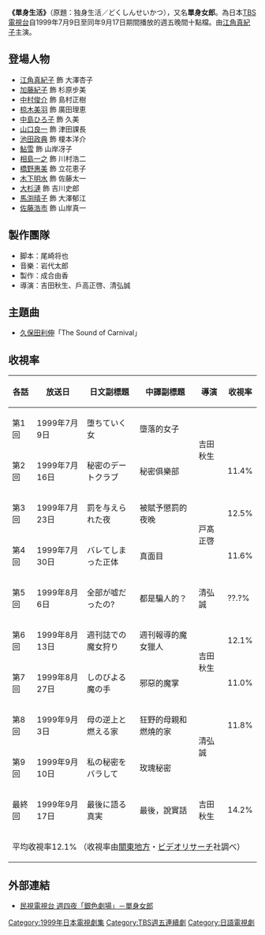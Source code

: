{{電視節目信息框
| 名稱       = 單身生活
| 原名       = 独身生活
| 圖片       = 
| 圖說       = 
| 類型       = 
| 原創       = 
| 發展       = 
| 導演       = 
| 主持       = 
| 演出       = [[江角真紀子|江角真紀子]]
| 配音       = 
| 旁白       = 
| 主題曲     = 久保田利伸「The Sound of Carnival」
| 片頭曲     = 
| 片尾曲     = 
| 作曲       = 
| 國家       = {{JPN}}
| 地區       = 
| 語言       = [[日語|日語]]
| 季數       = 
| 系列數     = 
| 輯數       = 
| 集數       = 
| 每集列表   = 
| 執行製片   = 
| 製片人     = 
| 監製       = 
| 副製片人   = 
| 共同製片人 = 
| 編審       = 
| 剪輯       = 
| 年份       =
| 外景       = {{JPN}}
| 機位       = 
| 每集長     = 分钟 
| 電視台     = [[TBS電視台|TBS電視台]]
| 播出國家    = {{JPN}}
| 開始       = 1999年7月9日
| 結束       = 1999年9月17日
| 播出國家1    = 
| 電視台1     = 
| 開始1       =
| 結束1       =
| 中國大陸名稱 = 
| 台灣名稱   = 單身女郎
| 港澳名稱   = 
| 馬新名稱   = 
| 官方網站   = 
| imdb_id   = 
| tv_com_id = 
}}
'''《單身生活》'''（原題：独身生活／どくしんせいかつ），又名'''單身女郎'''。為日本[[TBS電視台|TBS電視台]]自1999年7月9日至同年9月17日期間播放的週五晚間十點檔。由[[江角真紀子|江角真紀子]]主演。

==登場人物==
*[[江角真紀子|江角真紀子]] 飾 大澤杏子　
*[[加藤紀子|加藤紀子]] 飾 杉原步美　
*[[中村俊介|中村俊介]] 飾 島村正樹　
*[[椋木美羽|椋木美羽]] 飾 廣田理恵　
*[[中島ひろ子|中島ひろ子]] 飾 久美　
*[[山口良一|山口良一]] 飾 津田課長　
*[[池田政典|池田政典]] 飾 榎本洋介　
*[[鮎雪|鮎雪]] 飾 山岸冴子　
*[[相島一之|相島一之]] 飾 川村浩二　
*[[橋野惠美|橋野惠美]] 飾 立花恵子　
*[[木下明水|木下明水]] 飾 佐藤太一　
*[[大杉漣|大杉漣]] 飾 吉川史郎　
*[[馬渕晴子|馬渕晴子]] 飾 大澤郁江　
*[[佐藤浩市|佐藤浩市]] 飾 山岸真一

==製作團隊==
* 脚本：尾崎将也　
* 音樂：岩代太郎
* 製作：成合由香　
* 導演：吉田秋生、戶高正啓、清弘誠

== 主題曲 ==
*[[久保田利伸|久保田利伸]]「The Sound of Carnival」

== 收視率 ==
{| class="wikitable" style="text-align:center"
!各話!!放送日!!日文副標題!!中譯副標題!!導演!!收視率
|-
|第1回||1999年7月9日||堕ちていく女||墮落的女子||rowspan="2"|吉田秋生||{{color|red|16.4%}}
|-
|第2回||1999年7月16日||秘密のデートクラブ||秘密俱樂部||11.4%
|-
|第3回||1999年7月23日||罰を与えられた夜||被賦予懲罰的夜晚||rowspan="2"|戸髙正啓||12.5%
|-
|第4回||1999年7月30日||バレてしまった正体||真面目||11.6%
|-
|第5回||1999年8月6日||全部が嘘だったの?||都是騙人的？||清弘誠||??.?%
|-
|第6回||1999年8月13日||週刊誌での魔女狩り||週刊報導的魔女獵人||rowspan="2"|吉田秋生||12.1%
|-
|第7回||1999年8月27日||しのびよる魔の手||邪惡的魔掌||11.0%
|-
|第8回||1999年9月3日||母の逆上と燃える家||狂野的母親和燃燒的家||rowspan="2"|清弘誠||11.8%
|-
|第9回||1999年9月10日||私の秘密をバラして||玫瑰秘密||{{color|blue|10.4%}}
|-
|最終回||1999年9月17日||最後に語る真実||最後，說實話||吉田秋生||14.2%
|-
!colspan="6"|平均收視率12.1% （收視率由[[關東地方|關東地方]]・[[ビデオリサーチ|ビデオリサーチ]]社調べ）
|}

==外部連結==
* [http://program.ftv.com.tw/Drama/j_single/ 民視電視台 週四夜「銀色劇場」－單身女郎]{{Wayback|url=http://program.ftv.com.tw/Drama/j_single/ |date=20121028020156 }}

{{TBS週五連續劇}}
{{DEFAULTSORT:Renai Neet: Wasureta Koi no Hajimekata}}
[[Category:1999年日本電視劇集|Category:1999年日本電視劇集]]
[[Category:TBS週五連續劇|Category:TBS週五連續劇]]
[[Category:日語電視劇|Category:日語電視劇]]